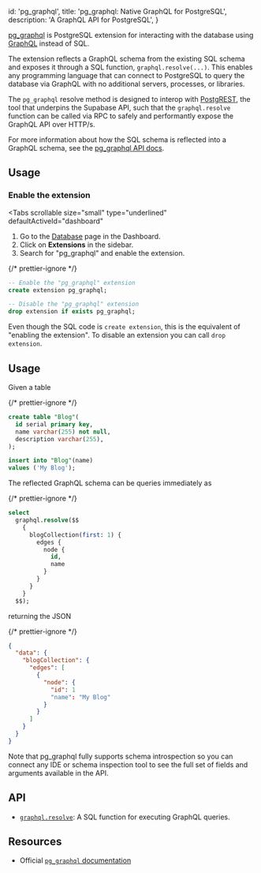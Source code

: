 
  id: 'pg_graphql',
  title: 'pg_graphql: Native GraphQL for PostgreSQL',
  description: 'A GraphQL API for PostgreSQL',
}

[pg_graphql](https://supabase.github.io/pg_graphql/) is PostgreSQL extension for interacting with the database using [GraphQL](https://graphql.org) instead of SQL.

The extension reflects a GraphQL schema from the existing SQL schema and exposes it through a SQL function, `graphql.resolve(...)`. This enables any programming language that can connect to PostgreSQL to query the database via GraphQL with no additional servers, processes, or libraries.

The `pg_graphql` resolve method is designed to interop with [PostgREST](https://postgrest.org/en/stable/index.html), the tool that underpins the Supabase API, such that the `graphql.resolve` function can be called via RPC to safely and performantly expose the GraphQL API over HTTP/s.

For more information about how the SQL schema is reflected into a GraphQL schema, see the [pg_graphql API docs](https://supabase.github.io/pg_graphql/api/).

## Usage

### Enable the extension

<Tabs
  scrollable
  size="small"
  type="underlined"
  defaultActiveId="dashboard"
>
<TabPanel id="dashboard" label="Dashboard">

1. Go to the [Database](https://app.supabase.com/project/_/database/tables) page in the Dashboard.
2. Click on **Extensions** in the sidebar.
3. Search for "pg_graphql" and enable the extension.

</TabPanel>
<TabPanel id="sql" label="SQL">

{/* prettier-ignore */}
```sql
-- Enable the "pg_graphql" extension
create extension pg_graphql;

-- Disable the "pg_graphql" extension
drop extension if exists pg_graphql;
```

Even though the SQL code is `create extension`, this is the equivalent of "enabling the extension".
To disable an extension you can call `drop extension`.

</TabPanel>
</Tabs>

## Usage

Given a table

{/* prettier-ignore */}
```sql
create table "Blog"(
  id serial primary key,
  name varchar(255) not null,
  description varchar(255),
);

insert into "Blog"(name)
values ('My Blog');
```

The reflected GraphQL schema can be queries immediately as

{/* prettier-ignore */}
```sql
select
  graphql.resolve($$
    {
      blogCollection(first: 1) {
        edges {
          node {
            id,
            name
          }
        }
      }
    }
  $$);
```

returning the JSON

{/* prettier-ignore */}
```json
{
  "data": {
    "blogCollection": {
      "edges": [
        {
          "node": {
            "id": 1
            "name": "My Blog"
          }
        }
      ]
    }
  }
}
```

Note that pg_graphql fully supports schema introspection so you can connect any IDE or schema inspection tool to see the full set of fields and arguments available in the API.

## API

- [`graphql.resolve`](https://supabase.github.io/pg_graphql/sql_interface/): A SQL function for executing GraphQL queries.


## Resources

- Official [`pg_graphql` documentation](https://github.com/supabase/pg_graphql)


